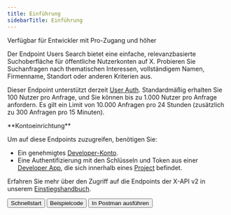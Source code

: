 ```yaml
---
title: Einführung
sidebarTitle: Einführung
---
```



Verfügbar für Entwickler mit Pro-Zugang und höher

Der Endpoint Users Search bietet eine einfache, relevanzbasierte Suchoberfläche für öffentliche Nutzerkonten auf X. Probieren Sie Suchanfragen nach thematischen Interessen, vollständigem Namen, Firmenname, Standort oder anderen Kriterien aus.

Dieser Endpoint unterstützt derzeit [User Auth](/de/resources/fundamentals/authentication). Standardmäßig erhalten Sie 100 Nutzer pro Anfrage, und Sie können bis zu 1.000 Nutzer pro Anfrage anfordern. Es gilt ein Limit von 10.000 Anfragen pro 24 Stunden (zusätzlich zu 300 Anfragen pro 15 Minuten).

<Note>
  **Kontoeinrichtung**

  Um auf diese Endpoints zuzugreifen, benötigen Sie:

  - Ein genehmigtes [Developer-Konto](https://developer.x.com/en/portal/petition/essential/basic-info).
  - Eine Authentifizierung mit den Schlüsseln und Token aus einer [Developer App](/de/resources/fundamentals/developer-apps), die sich innerhalb eines [Project](/de/resources/fundamentals/projects) befindet.

  Erfahren Sie mehr über den Zugriff auf die Endpoints der X-API v2 in unserem [Einstiegshandbuch](/de/x-api/getting-started/getting-access).
</Note>

<div className="flex space-x-2">
  <Button href="/de/x-api/users/search/quickstart">
    Schnellstart
  </Button>

  <Button href="https://github.com/xdevplatform/Twitter-API-v2-sample-code">
    Beispielcode
  </Button>

  <Button href="https://app.getpostman.com/run-collection/9956214-784efcda-ed4c-4491-a4c0-a26470a67400">
    In Postman ausführen
  </Button>
</div>

